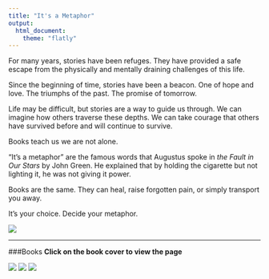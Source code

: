 ```yaml
---
title: "It's a Metaphor"
output: 
  html_document:
    theme: "flatly"
---
```


  For many years, stories have been refuges. They have provided a safe escape from the physically and mentally draining challenges of this life.
  
  Since the beginning of time, stories have been a beacon. One of hope and love. The triumphs of the past. The promise of tomorrow.
	
  Life may be difficult, but stories are a way to guide us through. We can imagine how others traverse these depths. We can take courage that others have survived before and will continue to survive. 
	
  Books teach us we are not alone.
	
  “It’s a metaphor” are the famous words that Augustus spoke in *the Fault in Our Stars* by John Green. He explained that by holding the cigarette but not lighting it, he was not giving it power.  
  
  Books are the same. They can heal, raise forgotten pain, or simply transport you away. 
	
  It’s your choice. Decide your metaphor. 
	
![](Books.jpeg)



***********
      
###Books
**Click on the book cover to view the page**



[![](Charlotte'sWeb.jpg)](http://stat370.com/~exploretheworld/Books/_site/CharlottesWeb.html)[![\n\n\n](cinder.jpeg)](http://stat370.com/~exploretheworld/Books/_site/cinder.html)[![\n\n\n](cityofbones.jpeg)](http://stat370.com/~exploretheworld/Books/_site/MortalInstruments.html)
[![](eleanorpark.jpeg)](http://stat370.com/~exploretheworld/Books/_site/EleanorPark.html)[![\n\n\n](HarryPotter.jpeg)](http://stat370.com/~exploretheworld/Books/_site/HarryPotter.html)[![\n\n\n](wallflower.jpeg)](http://stat370.com/~exploretheworld/Books/_site/WordClouds.html) 
[![](tearling.jpeg)](http://stat370.com/~exploretheworld/Books/_site/Tearling.html)[![\n\n\n](WrinkleTime.jpeg)](http://stat370.com/~exploretheworld/Books/_site/WrinkleTime.html)
